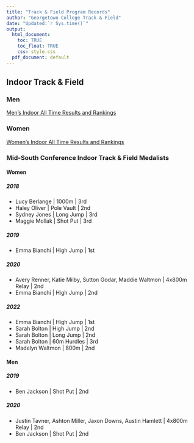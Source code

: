 ```yaml
---
title: "Track & Field Program Records"
author: "Georgetown College Track & Field"
date: "Updated:`r Sys.time()`"
output:
  html_document:
    toc: TRUE
    toc_float: TRUE
    css: style.css
  pdf_document: default
---
```




## Indoor Track & Field

### Men

<a href="MensIndoorTFAllTimeResults.html" title="Men's Indoor">Men's Indoor All Time Results and Rankings</a>

### Women

<a href="WomensIndoorTFAllTimeResults.html" title="Men's Indoor">Women's Indoor All Time Results and Rankings</a>

### Mid-South Conference Indoor Track & Field Medalists

#### Women

##### 2018

- Lucy Berlange | 1000m | 3rd
- Haley Oliver | Pole Vault | 2nd
- Sydney Jones | Long Jump | 3rd
- Maggie Mollak | Shot Put | 3rd

##### 2019

- Emma Bianchi | High Jump | 1st

##### 2020

- Avery Renner, Katie Milby, Sutton Godar, Maddie Waltmon | 4x800m Relay | 2nd
- Emma Bianchi | High Jump | 2nd

##### 2022

- Emma Bianchi | High Jump | 1st
- Sarah Bolton | High Jump | 2nd
- Sarah Bolton | Long Jump | 2nd
- Sarah Bolton | 60m Hurdles | 3rd
- Madelyn Waltmon | 800m | 2nd

#### Men

##### 2019

- Ben Jackson | Shot Put | 2nd

##### 2020

- Justin Tavner, Ashton Miller, Jaxon Downs, Austin Hamlett | 4x800m Relay | 2nd
- Ben Jackson | Shot Put | 2nd